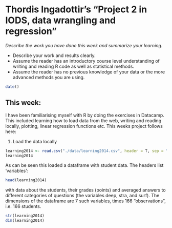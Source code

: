# Thordis Ingadottir's "Project 2 in IODS, data wrangling and regression"

*Describe the work you have done this week and summarize your learning.*

- Describe your work and results clearly. 
- Assume the reader has an introductory course level understanding of writing and reading R code as well as statistical methods.
- Assume the reader has no previous knowledge of your data or the more advanced methods you are using.

```r
date()
```

## This week:
I have been familiarising myself with R by doing the exercises in Datacamp. This included learning how to load data from the web, writing and reading locally, plotting, linear regression functions etc. This weeks project follows here:

1. Load the data locally 
```r
learning2014 <- read.csv("./data/learning2014.csv", header = T, sep = ",")
learning2014
```
As can be seen this loaded a dataframe with student data. The headers list 'variables':
```r
head(learning2014)
```
with data about the students, their grades (points) and averaged answers to different categories of questions (the variables deep, stra, and surf).
The dimensions of the dataframe are 7 such variables, times 166 "observations", i.e. 166 students.
```r
str(learning2014)
dim(learning2014)
```

